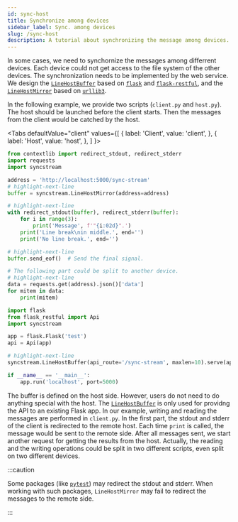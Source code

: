 ```yaml
---
id: sync-host
title: Synchronize among devices
sidebar_label: Sync. among devices
slug: /sync-host
description: A tutorial about synchronizing the message among devices.
---
```




In some cases, we need to synchornize the messages among differrent devices. Each device could not get access to the file system of the other devices. The synchronization needs to be implemented by the web service. We design the [`LineHostBuffer`](../apis/host/LineHostBuffer.mdx) based on [`flask`<IconExternalLink/>][doc-flask] and [`flask-restful`<IconExternalLink/>][doc-flask-restful], and the [`LineHostMirror`](../apis/host/LineHostMirror.mdx) based on [`urllib3`<IconExternalLink/>][doc-urllib3].

In the following example, we provide two scripts (`client.py` and `host.py`). The host should be launched before the client starts. Then the messages from the client would be catched by the host.

<Tabs
  defaultValue="client"
  values={[
    { label: 'Client', value: 'client', },
    { label: 'Host', value: 'host', },
  ]
}>

<TabItem value="client">

```python showLineNumbers title="client.py"
from contextlib import redirect_stdout, redirect_stderr
import requests
import syncstream

address = 'http://localhost:5000/sync-stream'
# highlight-next-line
buffer = syncstream.LineHostMirror(address=address)

# highlight-next-line
with redirect_stdout(buffer), redirect_stderr(buffer):
    for i in range(3):
        print('Message', f'"{i:02d}".')
    print('Line break\nin middle.', end='')
    print('No line break.', end='')

# highlight-next-line
buffer.send_eof()  # Send the final signal.

# The following part could be split to another device.
# highlight-next-line
data = requests.get(address).json()['data']
for mitem in data:
    print(mitem)
```

</TabItem>

<TabItem value="host">

```python showLineNumbers title="host.py"
import flask
from flask_restful import Api
import syncstream

app = flask.Flask('test')
api = Api(app)

# highlight-next-line
syncstream.LineHostBuffer(api_route='/sync-stream', maxlen=10).serve(api)

if __name__ == '__main__':
    app.run('localhost', port=5000)
```

</TabItem>

</Tabs>

The buffer is defined on the host side. However, users do not need to do anything special with the host. The [`LineHostBuffer`](../apis/host/LineHostBuffer.mdx) is only used for providng the API to an existing Flask app. In our example, writing and reading the messages are performed in `client.py`. In the first part, the stdout and stderr of the client is redirected to the remote host. Each time `print` is called, the message would be sent to the remote side. After all messages sent, we start another request for getting the results from the host. Actually, the reading and the writing operations could be split in two different scripts, even split on two different devices.

:::caution

Some packages (like [`pytest`<IconExternalLink/>][link-pytest]) may redirect the stdout and stderr. When working with such packages, `LineHostMirror` may fail to redirect the messages to the remote side.

:::

[doc-flask]: https://flask.palletsprojects.com/en/2.0.x/ "Flask"
[doc-flask-restful]: https://flask-restful.readthedocs.io/en/latest/index.html "Flask-RESTful"
[doc-urllib3]: https://urllib3.readthedocs.io/en/latest/index.html "urllib3"
[link-pytest]: https://docs.pytest.org/ "pytest"
